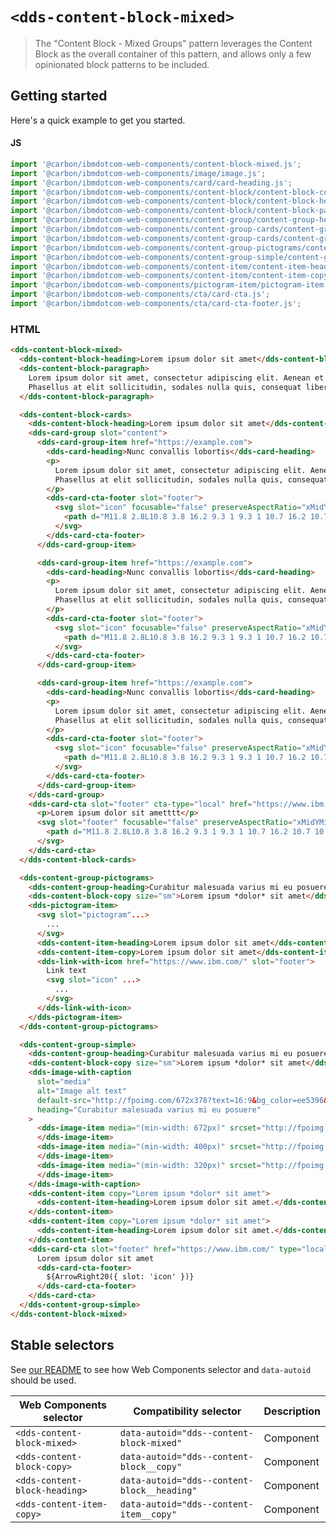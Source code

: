
# `<dds-content-block-mixed>`

> The "Content Block - Mixed Groups" pattern leverages the Content Block as the overall container of this pattern, and allows only a few opinionated block patterns to be included.

## Getting started

Here's a quick example to get you started.

#### JS

```javascript
import '@carbon/ibmdotcom-web-components/content-block-mixed.js';
import '@carbon/ibmdotcom-web-components/image/image.js';
import '@carbon/ibmdotcom-web-components/card/card-heading.js';
import '@carbon/ibmdotcom-web-components/content-block/content-block-copy.js';
import '@carbon/ibmdotcom-web-components/content-block/content-block-heading.js';
import '@carbon/ibmdotcom-web-components/content-block/content-block-paragraph.js';
import '@carbon/ibmdotcom-web-components/content-group/content-group-heading.js';
import '@carbon/ibmdotcom-web-components/content-group-cards/content-group-cards.js';
import '@carbon/ibmdotcom-web-components/content-group-cards/content-group-cards-item.js';
import '@carbon/ibmdotcom-web-components/content-group-pictograms/content-group-pictograms.js';
import '@carbon/ibmdotcom-web-components/content-group-simple/content-group-simple.js';
import '@carbon/ibmdotcom-web-components/content-item/content-item-heading.js';
import '@carbon/ibmdotcom-web-components/content-item/content-item-copy.js';
import '@carbon/ibmdotcom-web-components/pictogram-item/pictogram-item.js';
import '@carbon/ibmdotcom-web-components/cta/card-cta.js';
import '@carbon/ibmdotcom-web-components/cta/card-cta-footer.js';
```

### HTML

```html
<dds-content-block-mixed>
  <dds-content-block-heading>Lorem ipsum dolor sit amet</dds-content-block-heading>
  <dds-content-block-paragraph>
    Lorem ipsum dolor sit amet, consectetur adipiscing elit. Aenean et ultricies est. Mauris iaculis eget dolor nec hendrerit.
    Phasellus at elit sollicitudin, sodales nulla quis, consequat libero.
  </dds-content-block-paragraph>

  <dds-content-block-cards>
    <dds-content-block-heading>Lorem ipsum dolor sit amet</dds-content-block-heading>
    <dds-card-group slot="content">
      <dds-card-group-item href="https://example.com">
        <dds-card-heading>Nunc convallis lobortis</dds-card-heading>
        <p>
          Lorem ipsum dolor sit amet, consectetur adipiscing elit. Aenean et ultricies est. Mauris iaculis eget dolor nec hendrerit.
          Phasellus at elit sollicitudin, sodales nulla quis, consequat libero.
        </p>
        <dds-card-cta-footer slot="footer">
          <svg slot="icon" focusable="false" preserveAspectRatio="xMidYMid meet" xmlns="http://www.w3.org/2000/svg" fill="currentColor" aria-hidden="true" width="20" height="20" viewBox="0 0 20 20">
            <path d="M11.8 2.8L10.8 3.8 16.2 9.3 1 9.3 1 10.7 16.2 10.7 10.8 16.2 11.8 17.2 19 10z"></path>
          </svg>
        </dds-card-cta-footer>
      </dds-card-group-item>

      <dds-card-group-item href="https://example.com">
        <dds-card-heading>Nunc convallis lobortis</dds-card-heading>
        <p>
          Lorem ipsum dolor sit amet, consectetur adipiscing elit. Aenean et ultricies est. Mauris iaculis eget dolor nec hendrerit.
          Phasellus at elit sollicitudin, sodales nulla quis, consequat libero.
        </p>
        <dds-card-cta-footer slot="footer">
          <svg slot="icon" focusable="false" preserveAspectRatio="xMidYMid meet" xmlns="http://www.w3.org/2000/svg" fill="currentColor" aria-hidden="true" width="20" height="20" viewBox="0 0 20 20">
            <path d="M11.8 2.8L10.8 3.8 16.2 9.3 1 9.3 1 10.7 16.2 10.7 10.8 16.2 11.8 17.2 19 10z"></path>
          </svg>
        </dds-card-cta-footer>
      </dds-card-group-item>

      <dds-card-group-item href="https://example.com">
        <dds-card-heading>Nunc convallis lobortis</dds-card-heading>
        <p>
          Lorem ipsum dolor sit amet, consectetur adipiscing elit. Aenean et ultricies est. Mauris iaculis eget dolor nec hendrerit.
          Phasellus at elit sollicitudin, sodales nulla quis, consequat libero.
        </p>
        <dds-card-cta-footer slot="footer">
          <svg slot="icon" focusable="false" preserveAspectRatio="xMidYMid meet" xmlns="http://www.w3.org/2000/svg" fill="currentColor" aria-hidden="true" width="20" height="20" viewBox="0 0 20 20">
            <path d="M11.8 2.8L10.8 3.8 16.2 9.3 1 9.3 1 10.7 16.2 10.7 10.8 16.2 11.8 17.2 19 10z"></path>
          </svg>
        </dds-card-cta-footer>
      </dds-card-group-item>
    </dds-card-group>
    <dds-card-cta slot="footer" cta-type="local" href="https://www.ibm.com">
      <p>Lorem ipsum dolor sit ametttt</p>
      <svg slot="footer" focusable="false" preserveAspectRatio="xMidYMid meet" xmlns="http://www.w3.org/2000/svg" fill="currentColor" aria-hidden="true" width="20" height="20" viewBox="0 0 20 20">
        <path d="M11.8 2.8L10.8 3.8 16.2 9.3 1 9.3 1 10.7 16.2 10.7 10.8 16.2 11.8 17.2 19 10z"></path>
      </svg>
    </dds-card-cta>
  </dds-content-block-cards>

  <dds-content-group-pictograms>
    <dds-content-group-heading>Curabitur malesuada varius mi eu posuere</dds-content-group-heading>
    <dds-content-block-copy size="sm">Lorem ipsum *dolor* sit amet</dds-content-block-copy>
    <dds-pictogram-item>
      <svg slot="pictogram"...>
        ...
      </svg>
      <dds-content-item-heading>Lorem ipsum dolor sit amet</dds-content-item-heading>
      <dds-content-item-copy>Lorem ipsum dolor sit amet</dds-content-item-copy>
      <dds-link-with-icon href="https://www.ibm.com/" slot="footer">
        Link text
        <svg slot="icon" ...>
          ...
        </svg>
      </dds-link-with-icon>
    </dds-pictogram-item>
  </dds-content-group-pictograms>

  <dds-content-group-simple>
    <dds-content-group-heading>Curabitur malesuada varius mi eu posuere</dds-content-group-heading>
    <dds-content-block-copy size="sm">Lorem ipsum *dolor* sit amet</dds-content-block-copy>
    <dds-image-with-caption
      slot="media"
      alt="Image alt text"
      default-src="http://fpoimg.com/672x378?text=16:9&bg_color=ee5396&text_color=161616"
      heading="Curabitur malesuada varius mi eu posuere"
    >
      <dds-image-item media="(min-width: 672px)" srcset="http://fpoimg.com/672x378?text=16:9&bg_color=ee5396&text_color=161616">
      </dds-image-item>
      <dds-image-item media="(min-width: 400px)" srcset="http://fpoimg.com/400x225?text=16:9&bg_color=ee5396&text_color=161616">
      </dds-image-item>
      <dds-image-item media="(min-width: 320px)" srcset="http://fpoimg.com/672x672?text=16:9&bg_color=ee5396&text_color=161616">
      </dds-image-item>
    </dds-image-with-caption>
    <dds-content-item copy="Lorem ipsum *dolor* sit amet">
      <dds-content-item-heading>Lorem ipsum dolor sit amet.</dds-content-item-heading>
    </dds-content-item>
    <dds-content-item copy="Lorem ipsum *dolor* sit amet">
      <dds-content-item-heading>Lorem ipsum dolor sit amet.</dds-content-item-heading>
    </dds-content-item>
    <dds-card-cta slot="footer" href="https://www.ibm.com/" type="local">
      Lorem ipsum dolor sit amet
      <dds-card-cta-footer>
        ${ArrowRight20({ slot: 'icon' })}
      </dds-card-cta-footer>
    </dds-card-cta>
  </dds-content-group-simple>
</dds-content-block-mixed>
```

<Description markdown={markdownContents} />

## Stable selectors

See [our README](https://github.com/carbon-design-system/carbon-for-ibm-dotcom/tree/master/packages/web-components#stable-selectors-for-analytics-and-integratione2e-testing-in-web-components) to see how Web Components selector and `data-autoid` should be used.

| Web Components selector       | Compatibility selector                      | Description |
| ----------------------------- | ------------------------------------------- | ----------- |
| `<dds-content-block-mixed>`   | `data-autoid="dds--content-block-mixed"`    | Component   |
| `<dds-content-block-copy>`    | `data-autoid="dds--content-block__copy"`    | Component   |
| `<dds-content-block-heading>` | `data-autoid="dds--content-block__heading"` | Component   |
| `<dds-content-item-copy>`     | `data-autoid="dds--content-item__copy"`     | Component   |

<Description markdown={contributing} />
